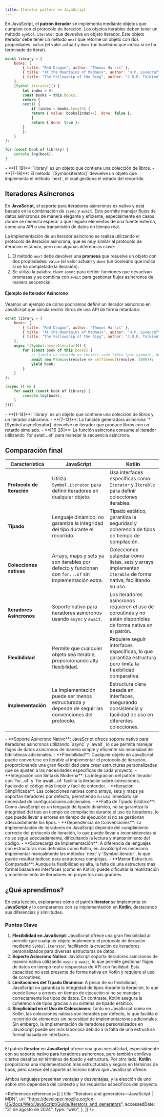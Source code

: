 ```yaml
---
title: Iterator pattern en JavaScript
---
```


<ReadingTime />
<GitHubRepoLink user="r8vnhill" repo="" />

En JavaScript, el **patrón iterador** se implementa mediante objetos que cumplen con el protocolo de iteración. Los objetos iterables deben tener un método `Symbol.iterator` que devuelva un objeto iterador. Este objeto iterador debe tener un método `next` que retorne un objeto con dos propiedades: `value` (el valor actual) y `done` (un booleano que indica si se ha terminado de iterar).

```javascript showLineNumbers
const library = {
    books: [
        { title: "Red Dragon", author: "Thomas Harris" },
        { title: "At the Mountains of Madness", author: "H.P. Lovecraft" },
        { title: "The Fellowship of the Ring", author: "J.R.R. Tolkien" }
    ],
    [Symbol.iterator]() {
        let index = 0;
        const books = this.books;
        return {
        next() {
            if (index < books.length) {
            return { value: books[index++], done: false };
            }
            return { done: true };
        }
        };
    }
};

for (const book of library) {
    console.log(book);
}
```

<Explanation>
    - **[1-19]**: `library` es un objeto que contiene una colección de libros.
    - **[7-18]**: El método `[Symbol.iterator]` devuelve un objeto que implementa el método `next`, el cual gestiona el estado del recorrido.    
</Explanation>

## Iteradores Asíncronos

En **JavaScript**, el soporte para iteradores asíncronos es nativo y está basado en la combinación de `async` y `await`. Esto permite manejar flujos de datos asíncronos de manera elegante y eficiente, especialmente en casos donde se necesita esperar a que lleguen elementos de una fuente externa, como una API o una transmisión de datos en tiempo real. 

La implementación de un iterador asíncrono se realiza utilizando el protocolo de iteración asíncrona, que es muy similar al protocolo de iteración estándar, pero con algunas diferencias clave:

1. El método `next` debe devolver una **promesa** que resuelve un objeto con dos propiedades: `value` (el valor actual) y `done` (un booleano que indica si se ha completado la iteración).
2. Se utiliza la palabra clave `async` para definir funciones que devuelvan promesas y se combina con `await` para gestionar flujos asíncronos de manera secuencial.

#### Ejemplo de Iterador Asíncrono

Veamos un ejemplo de cómo podríamos definir un iterador asíncrono en JavaScript que simula recibir libros de una API de forma retardada:

```javascript showLineNumbers
const library = {
    books: [
        { title: "Red Dragon", author: "Thomas Harris" },
        { title: "At the Mountains of Madness", author: "H.P. Lovecraft" },
        { title: "The Fellowship of the Ring", author: "J.R.R. Tolkien" }
    ],
    async *[Symbol.asyncIterator]() {
        for (const book of this.books) {
            // Simula un retardo en recibir cada libro (por ejemplo, de una API)
            await new Promise(resolve => setTimeout(resolve, 1000));
            yield book;
        }
    }
};

(async () => {
    for await (const book of library) {
        console.log(book);
    }
})();
```

<Explanation>
   - **[1-14]**: `library` es un objeto que contiene una colección de libros y un iterador asíncrono.
   - **[7-13]**: La función generadora asíncrona `*[Symbol.asyncIterator]` devuelve un iterador que produce libros con un retardo simulado.
   - **[16-20]**: La función asíncrona consume el iterador utilizando `for await...of` para manejar la secuencia asíncrona.
</Explanation>

## Comparación final

| **Característica**           | **JavaScript**                                                                                         | **Kotlin**                                                                                                      |
|-----------------------------|-------------------------------------------------------------------------------------------------------|----------------------------------------------------------------------------------------------------------------|
| **Protocolo de Iteración**  | Utiliza `Symbol.iterator` para definir iteradores en cualquier objeto.                                  | Usa interfaces específicas como `Iterator` y `Iterable` para definir colecciones iterables.                    |
| **Tipado**                  | Lenguaje dinámico, no garantiza la integridad del tipo durante el recorrido.                            | Tipado estático, garantiza la seguridad y coherencia de tipos en tiempo de compilación.                        |
| **Colecciones nativas**     | Arrays, maps y sets ya son iterables por defecto y funcionan con `for...of` sin implementación extra.   | Colecciones estándar como listas, sets y arrays implementan `Iterable` de forma nativa, facilitando su uso.   |
| **Iteradores Asíncronos**   | Soporte nativo para iteradores asíncronos usando `async` y `await`.                                     | Los iteradores asíncronos requieren el uso de coroutines y no están disponibles de forma nativa en el patrón.  |
| **Flexibilidad**            | Permite que cualquier objeto sea iterable, proporcionando alta flexibilidad.                            | Requiere seguir interfaces específicas, lo que garantiza estructura pero limita la flexibilidad comparativa.   |
| **Implementación**          | La implementación puede ser menos estructurada y depende de seguir las convenciones del protocolo.      | Estructura clara basada en interfaces, asegurando consistencia y facilidad de uso en diferentes colecciones.   |

<ProCons>
   <Pros>
      - **Soporte Asíncrono Nativo**: JavaScript ofrece soporte nativo para iteradores asíncronos utilizando `async` y `await`, lo que permite manejar flujos de datos asíncronos de manera simple y eficiente sin necesidad de bibliotecas adicionales.
      - **Flexibilidad**: Cualquier objeto en JavaScript puede convertirse en iterable al implementar el protocolo de iteración, proporcionando una gran flexibilidad para crear estructuras personalizadas que se ajusten a las necesidades específicas de cada proyecto.
      - **Integración con Sintaxis Moderna**: La integración del patrón iterador con `for...of` y `for await...of` facilita la iteración sobre colecciones, haciendo el código más limpio y fácil de entender.
      - **Iteración Simplificada**: Las colecciones nativas como arrays, sets y maps ya soportan iteradores por defecto, permitiendo su uso inmediato sin necesidad de configuraciones adicionales.
   </Pros>
   <Cons>
      - **Falta de Tipado Estático**: Como JavaScript es un lenguaje de tipado dinámico, no se garantiza la integridad del tipo en tiempo de compilación durante el uso de iteradores, lo que puede llevar a errores en tiempo de ejecución si no se gestionan adecuadamente los tipos.
      - **Dependencia de Convenciones**: La implementación de iteradores en JavaScript depende del cumplimiento correcto del protocolo de iteración, lo que puede llevar a inconsistencias si no se sigue adecuadamente, dificultando la lectura y mantenimiento del código.
      - **Sobrecarga de Implementación**: A diferencia de lenguajes con estructuras más definidas como Kotlin, en JavaScript es necesario implementar manualmente los métodos `next` y `Symbol.iterator`, lo que puede resultar tedioso para estructuras complejas.
      - **Menor Estructura Comparada**: Aunque la flexibilidad es alta, la falta de una estructura más formal basada en interfaces (como en Kotlin) puede dificultar la reutilización y mantenimiento de iteradores en proyectos más grandes.
   </Cons>
</ProCons>

## ¿Qué aprendimos?

En esta lección, exploramos cómo el patrón **Iterator** se implementa en **JavaScript** y lo comparamos con su implementación en **Kotlin**, destacando sus diferencias y similitudes.

### Puntos Clave

1. **Flexibilidad en JavaScript**: JavaScript ofrece una gran flexibilidad al permitir que cualquier objeto implemente el protocolo de iteración mediante `Symbol.iterator`, facilitando la creación de iteradores personalizados para diversas estructuras de datos.
2. **Soporte Asíncrono Nativo**: JavaScript soporta iteradores asíncronos de manera nativa utilizando `async` y `await`, lo que permite gestionar flujos de datos en tiempo real o respuestas de API con facilidad. Esta capacidad no está presente de forma nativa en Kotlin y requiere el uso de coroutines.
3. **Limitaciones del Tipado Dinámico**: A pesar de su flexibilidad, JavaScript no garantiza la integridad de tipos durante la iteración, lo que puede llevar a errores en tiempo de ejecución si no se manejan correctamente los tipos de datos. En contraste, Kotlin asegura la coherencia de tipos gracias a su sistema de tipado estático.
4. **Simplicidad en el Uso de Colecciones**: Tanto en JavaScript como en Kotlin, las colecciones nativas son iterables por defecto, lo que facilita el recorrido de elementos sin necesidad de implementaciones adicionales. Sin embargo, la implementación de iteradores personalizados en JavaScript puede ser más laboriosa debido a la falta de una estructura formal basada en interfaces.

---

El patrón **Iterator** en **JavaScript** ofrece una gran versatilidad, especialmente con su soporte nativo para iteradores asíncronos, pero también conlleva ciertos desafíos en términos de tipado y estructura. Por otro lado, **Kotlin** proporciona una implementación más estructurada y segura en términos de tipos, pero carece del soporte asíncrono nativo que JavaScript ofrece. 

Ambos lenguajes presentan ventajas y desventajas, y la elección de uno sobre otro dependerá del contexto y los requisitos específicos del proyecto.

<References references={[
    {
        title: "Iterators and generators—JavaScript | MDN",
        url: "https://developer.mozilla.org/en-US/docs/Web/JavaScript/Guide/Iterators_and_generators",
        accessedDate: "31 de agosto de 2024",
        type: "web",
    },
]} />
